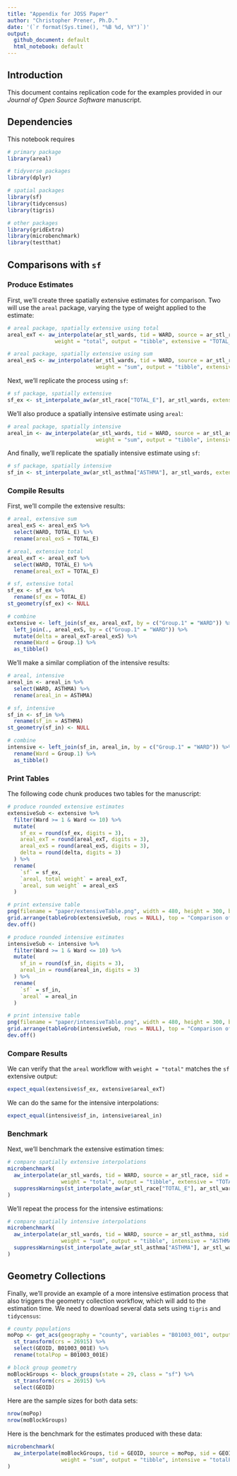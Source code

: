 ```yaml
---
title: "Appendix for JOSS Paper"
author: "Christopher Prener, Ph.D."
date: '(`r format(Sys.time(), "%B %d, %Y")`)'
output: 
  github_document: default
  html_notebook: default 
---
```


## Introduction
This document contains replication code for the examples provided in our *Journal of Open Source Software* manuscript.

## Dependencies
This notebook requires

```r
# primary package
library(areal)

# tidyverse packages
library(dplyr)

# spatial packages
library(sf)
library(tidycensus)
library(tigris)

# other packages
library(gridExtra)
library(microbenchmark)
library(testthat)
```

## Comparisons with `sf`
### Produce Estimates
First, we'll create three spatially extensive estimates for comparison. Two will use the `areal` package, varying the type of weight applied to the estimate:

```r
# areal package, spatially extensive using total
areal_exT <- aw_interpolate(ar_stl_wards, tid = WARD, source = ar_stl_race, sid = GEOID,
               weight = "total", output = "tibble", extensive = "TOTAL_E")

# areal package, spatially extensive using sum
areal_exS <- aw_interpolate(ar_stl_wards, tid = WARD, source = ar_stl_race, sid = GEOID,
                            weight = "sum", output = "tibble", extensive = "TOTAL_E")
```

Next, we'll replicate the process using `sf`:

```r
# sf package, spatially extensive
sf_ex <- st_interpolate_aw(ar_stl_race["TOTAL_E"], ar_stl_wards, extensive = TRUE)
```

We'll also produce a spatially intensive estimate using `areal`:

```r
# areal package, spatially intensive
areal_in <- aw_interpolate(ar_stl_wards, tid = WARD, source = ar_stl_asthma, sid = GEOID,
                            weight = "sum", output = "tibble", intensive = "ASTHMA")
```

And finally, we'll replicate the spatially intensive estimate using `sf`:

```r
# sf package, spatially intensive
sf_in <- st_interpolate_aw(ar_stl_asthma["ASTHMA"], ar_stl_wards, extensive = FALSE)
```

### Compile Results
First, we'll compile the extensive results:

```r
# areal, extensive sum
areal_exS <- areal_exS %>%
  select(WARD, TOTAL_E) %>%
  rename(areal_exS = TOTAL_E)

# areal, extensive total
areal_exT <- areal_exT %>%
  select(WARD, TOTAL_E) %>%
  rename(areal_exT = TOTAL_E)

# sf, extensive total
sf_ex <- sf_ex %>%
  rename(sf_ex = TOTAL_E)
st_geometry(sf_ex) <- NULL

# combine
extensive <- left_join(sf_ex, areal_exT, by = c("Group.1" = "WARD")) %>%
  left_join(., areal_exS, by = c("Group.1" = "WARD")) %>%
  mutate(delta = areal_exT-areal_exS) %>%
  rename(Ward = Group.1) %>%
  as_tibble()
```

We'll make a similar compliation of the intensive results:

```r
# areal, intensive
areal_in <- areal_in %>%
  select(WARD, ASTHMA) %>%
  rename(areal_in = ASTHMA)

# sf, intensive
sf_in <- sf_in %>%
  rename(sf_in = ASTHMA)
st_geometry(sf_in) <- NULL

# combine
intensive <- left_join(sf_in, areal_in, by = c("Group.1" = "WARD")) %>%
  rename(Ward = Group.1) %>%
  as_tibble()
```

### Print Tables
The following code chunk produces two tables for the manuscript:

```r
# produce rounded extensive estimates
extensiveSub <- extensive %>%
  filter(Ward >= 1 & Ward <= 10) %>%
  mutate(
    sf_ex = round(sf_ex, digits = 3),
    areal_exT = round(areal_exT, digits = 3),
    areal_exS = round(areal_exS, digits = 3),
    delta = round(delta, digits = 3)
  ) %>%
  rename(
    `sf` = sf_ex,
    `areal, total weight` = areal_exT,
    `areal, sum weight` = areal_exS
  )

# print extensive table
png(filename = "paper/extensiveTable.png", width = 480, height = 300, bg = "white", type = "cairo-png")
grid.arrange(tableGrob(extensiveSub, rows = NULL), top = "Comparison of sf and areal Output\nSpatially Extensive Interpolation")
dev.off()

# produce rounded intensive estimates
intensiveSub <- intensive %>%
  filter(Ward >= 1 & Ward <= 10) %>%
  mutate(
    sf_in = round(sf_in, digits = 3),
    areal_in = round(areal_in, digits = 3)
  ) %>%
  rename(
    `sf` = sf_in,
    `areal` = areal_in
  )

# print intensive table
png(filename = "paper/intensiveTable.png", width = 480, height = 300, bg = "white", type = "cairo-png")
grid.arrange(tableGrob(intensiveSub, rows = NULL), top = "Comparison of sf and areal Output\nSpatially Intensive Interpolation")
dev.off()
```

### Compare Results
We can verify that the `areal` workflow with `weight = "total"` matches the `sf` extensive output:

```r
expect_equal(extensive$sf_ex, extensive$areal_exT)
```

We can do the same for the intensive interpolations:

```r
expect_equal(intensive$sf_in, intensive$areal_in)
```

### Benchmark
Next, we'll benchmark the extensive estimation times:

```r
# compare spatially extensive interpolations
microbenchmark(
  aw_interpolate(ar_stl_wards, tid = WARD, source = ar_stl_race, sid = GEOID,
                 weight = "total", output = "tibble", extensive = "TOTAL_E"),
  suppressWarnings(st_interpolate_aw(ar_stl_race["TOTAL_E"], ar_stl_wards, extensive = TRUE))
)
```

We'll repeat the process for the intensive estimations:

```r
# compare spatially intensive interpolations
microbenchmark(
  aw_interpolate(ar_stl_wards, tid = WARD, source = ar_stl_asthma, sid = GEOID,
                 weight = "sum", output = "tibble", intensive = "ASTHMA"),
  suppressWarnings(st_interpolate_aw(ar_stl_asthma["ASTHMA"], ar_stl_wards, extensive = FALSE))
)
```

## Geometry Collections
Finally, we'll provide an example of a more intensive estimation process that also triggers the geometry collection workflow, which will add to the estimation time. We need to download several data sets using `tigris` and `tidycensus`:

```r
# county populations
moPop <- get_acs(geography = "county", variables = "B01003_001", output = "wide", state = 29, geometry = TRUE) %>%
  st_transform(crs = 26915) %>%
  select(GEOID, B01003_001E) %>%
  rename(totalPop = B01003_001E)

# block group geometry
moBlockGroups <- block_groups(state = 29, class = "sf") %>%
  st_transform(crs = 26915) %>%
  select(GEOID)
```

Here are the sample sizes for both data sets:

```r
nrow(moPop)
nrow(moBlockGroups)
```

Here is the benchmark for the estimates produced with these data:

```r
microbenchmark(
  aw_interpolate(moBlockGroups, tid = GEOID, source = moPop, sid = GEOID,
                 weight = "sum", output = "tibble", intensive = "totalPop")
)
```
